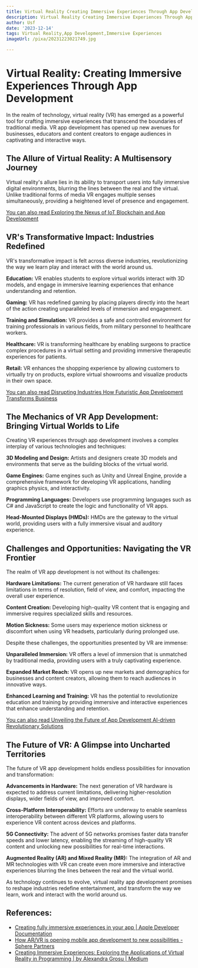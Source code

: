 ```yaml
---
title: Virtual Reality Creating Immersive Experiences Through App Development
description: Virtual Reality Creating Immersive Experiences Through App Development
author: Usf
date: '2023-12-14'
tags: Virtual Reality,App Development,Immersive Experiences
imageUrl: /pixa/20231223021749.jpg

---
```

#  Virtual Reality: Creating Immersive Experiences Through  App Development

In the realm of technology, virtual reality (VR) has  emerged as a powerful  tool for crafting immersive experiences that transcend the boundaries  of traditional media. VR app development has opened up new avenues for  businesses, educators and content creators to  engage audiences in captivating and interactive ways.

## The Allure of Virtual Reality: A Multisensory Journey

Virtual reality's allure lies in its ability to transport users  into fully immersive digital environments, blurring the  lines between the real and the virtual. Unlike traditional forms of media VR engages multiple senses  simultaneously, providing a heightened level of presence and engagement.

[You can also read Exploring the Nexus of  IoT  Blockchain and  App  Development](Exploring%20the%20Nexus%20of%20IoT%2C%20Blockchain%2C%20and%20App%20Development)


## VR's Transformative  Impact: Industries Redefined

VR's transformative impact is felt across diverse industries, revolutionizing the way we learn play and interact with the world around us.

**Education:** VR enables students to explore virtual worlds interact with 3D models, and engage in immersive learning experiences that enhance understanding and retention.

**Gaming:** VR has redefined gaming by placing players  directly into  the heart of the action creating unparalleled levels of immersion and engagement.

**Training and Simulation:** VR provides a safe and controlled  environment for training professionals in various fields,  from military personnel  to healthcare workers.

**Healthcare:** VR is transforming healthcare by enabling surgeons  to practice  complex procedures in a virtual setting and providing immersive therapeutic experiences for patients.

**Retail:** VR enhances the shopping experience by allowing customers to virtually try on products,  explore virtual showrooms and visualize products in  their  own space.

[You can also read Disrupting Industries How Futuristic App Development Transforms  Business](Disrupting%20Industries%20How%20Futuristic%20App%20Development%20Transforms%20Business)


## The Mechanics of VR App Development: Bringing Virtual Worlds to Life

Creating VR experiences through app development involves a complex interplay of various technologies  and  techniques:

**3D Modeling and Design:** Artists and designers create  3D models and  environments that serve as the building blocks of  the virtual world.

**Game Engines:** Game engines such as  Unity and  Unreal Engine, provide a comprehensive framework for developing VR applications, handling graphics physics, and interactivity.

**Programming Languages:** Developers use programming languages such as C# and JavaScript to create the logic and functionality of VR apps.

**Head-Mounted Displays (HMDs):** HMDs are the gateway to the virtual world, providing users with a fully immersive  visual and auditory experience.

## Challenges and Opportunities: Navigating the  VR Frontier

The  realm of  VR app development is not without its challenges:

**Hardware Limitations:** The current  generation of VR hardware still faces limitations in terms of resolution, field  of view, and  comfort, impacting the overall user experience.

**Content Creation:** Developing high-quality VR  content that is engaging and immersive requires specialized skills and resources.

**Motion Sickness:** Some users may experience motion sickness or  discomfort when using VR headsets, particularly during  prolonged use.

Despite these challenges, the opportunities presented by VR  are immense:

**Unparalleled Immersion:** VR offers a level of immersion that is unmatched by traditional media, providing users with a truly captivating experience.

**Expanded Market Reach:** VR opens up new markets and demographics for businesses and content creators,  allowing them to reach audiences in innovative ways.

**Enhanced Learning and Training:** VR  has  the potential to revolutionize education and training by providing immersive and interactive experiences that enhance understanding  and retention.

[You  can  also read Unveiling the Future of App Development AI-driven Revolutionary Solutions](Unveiling%20the%20Future%20of%20App%20Development%20AI-driven%20Revolutionary%20Solutions)


## The Future of VR: A Glimpse  into Uncharted Territories

The future of VR app development holds endless possibilities for innovation and transformation:

**Advancements in  Hardware:**  The next generation of VR  hardware is expected to address current limitations, delivering  higher-resolution displays,  wider fields of  view, and improved comfort.

**Cross-Platform Interoperability:** Efforts are underway to enable seamless interoperability between different VR platforms, allowing users to experience VR content across devices and  platforms.

**5G Connectivity:**  The advent  of 5G networks promises faster data transfer speeds  and lower latency, enabling the streaming  of high-quality VR content and unlocking new  possibilities for real-time interactions.

**Augmented  Reality  (AR) and Mixed Reality (MR):** The integration of AR and MR technologies with VR can create even more immersive and interactive experiences  blurring the lines between  the real and the virtual world.

As technology continues to evolve, virtual reality app development promises to reshape industries redefine entertainment, and transform the way we learn,  work and interact with the world around us.

## References:
- [Creating fully immersive experiences in your app | Apple Developer Documentation](https://developer.apple.com/documentation/visionos/creating-fully-immersive-experiences)
- [How AR/VR is opening mobile app development to new possibilities - Sphere Partners](https://www.sphereinc.com/blogs/ar-vr-mobile-app-development/)
- [Creating Immersive Experiences: Exploring the Applications of Virtual Reality in Programming | by Alexandra Grosu | Medium](https://medium.com/@alexandragrosu03/creating-immersive-experiences-exploring-the-applications-of-virtual-reality-in-programming-9e910dc6ff4c)
